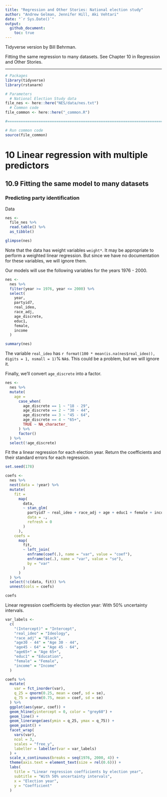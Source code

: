 ```yaml
---
title: "Regression and Other Stories: National election study"
author: "Andrew Gelman, Jennifer Hill, Aki Vehtari"
date: "`r Sys.Date()`"
output:
  github_document:
    toc: true
---
```

Tidyverse version by Bill Behrman.

Fitting the same regression to many datasets. See Chapter 10 in
Regression and Other Stories.

-------------

```r
# Packages
library(tidyverse)
library(rstanarm)

# Parameters
  # National Election Study data
file_nes <- here::here("NES/data/nes.txt")
  # Common code
file_common <- here::here("_common.R")

#===============================================================================

# Run common code
source(file_common)
```

# 10 Linear regression with multiple predictors

## 10.9 Fitting the same model to many datasets

### Predicting party identification

Data

```r
nes <-
  file_nes %>% 
  read.table() %>% 
  as_tibble()

glimpse(nes)
```

Note that the data has weight variables `weight*`. It may be appropriate to perform a weighted linear regression. But since we have no documentation for these variables, we will ignore them.

Our models will use the following variables for the years 1976 - 2000.

```r
nes <- 
  nes %>% 
  filter(year >= 1976, year <= 2000) %>% 
  select(
    year,
    partyid7,
    real_ideo,
    race_adj,
    age_discrete,
    educ1,
    female,
    income
  )

summary(nes)
```

The variable `real_ideo` has `r format(100 * mean(is.na(nes$real_ideo)), digits = 1, nsmall = 1)`% `NA`s. This could be a problem, but we will ignore it.

Finally, we'll convert `age_discrete` into a factor.

```r
nes <- 
  nes %>% 
  mutate(
    age =
      case_when(
        age_discrete == 1 ~ "18 - 29",
        age_discrete == 2 ~ "30 - 44",
        age_discrete == 3 ~ "45 - 64",
        age_discrete == 4 ~ "65+",
        TRUE ~ NA_character_
      ) %>% 
      factor()
  ) %>% 
  select(!age_discrete)
```

Fit the a linear regression for each election year. Return the coefficients and their standard errors for each regression.

```r
set.seed(178)

coefs <- 
  nes %>% 
  nest(data = !year) %>% 
  mutate(
    fit =
      map(
        data,
        ~ stan_glm(
          partyid7 ~ real_ideo + race_adj + age + educ1 + female + income,
          data = .,
          refresh = 0
        )
      ),
    coefs =
      map(
        fit,
        ~ left_join(
          enframe(coef(.), name = "var", value = "coef"),
          enframe(se(.), name = "var", value = "se"),
          by = "var"
        )
      )
  ) %>% 
  select(!c(data, fit)) %>% 
  unnest(cols = coefs)

coefs
```

Linear regression coefficients by election year: With 50% uncertainty intervals.

```r
var_labels <- 
  c(
    "(Intercept)" = "Intercept",
    "real_ideo" = "Ideology",
    "race_adj" = "Black",
    "age30 - 44" = "Age 30 - 44",
    "age45 - 64" = "Age 45 - 64",
    "age65+" = "Age 65+",
    "educ1" = "Education",
    "female" = "Female",
    "income" = "Income"
  )

coefs %>% 
  mutate(
    var = fct_inorder(var),
    q_25 = qnorm(0.25, mean = coef, sd = se),
    q_75 = qnorm(0.75, mean = coef, sd = se)
  ) %>% 
  ggplot(aes(year, coef)) +
  geom_hline(yintercept = 0, color = "grey60") +
  geom_line() +
  geom_linerange(aes(ymin = q_25, ymax = q_75)) +
  geom_point() +
  facet_wrap(
    vars(var),
    ncol = 3,
    scales = "free_y",
    labeller = labeller(var = var_labels)
  ) +
  scale_x_continuous(breaks = seq(1976, 2000, 4)) +
  theme(axis.text = element_text(size = rel(0.6))) +
  labs(
    title = "Linear regression coefficients by election year",
    subtitle = "With 50% uncertainty intervals",
    x = "Election year",
    y = "Coefficient"
  )
```

